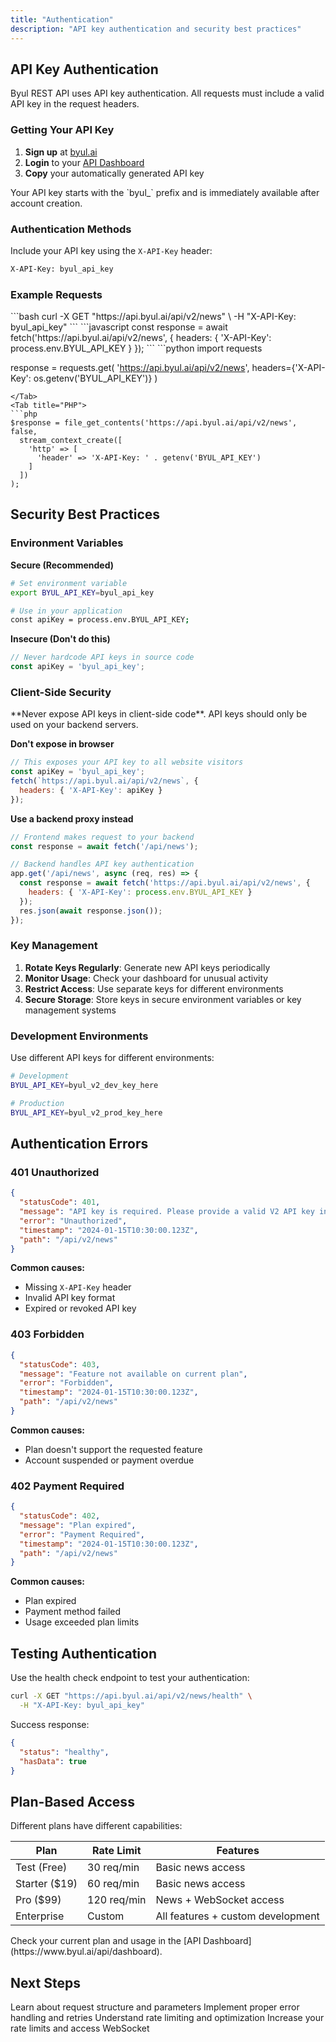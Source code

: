 ```yaml
---
title: "Authentication"
description: "API key authentication and security best practices"
---
```


## API Key Authentication

Byul REST API uses API key authentication. All requests must include a valid API key in the request headers.

### Getting Your API Key

1. **Sign up** at [byul.ai](https://www.byul.ai)
2. **Login** to your [API Dashboard](https://www.byul.ai/api/dashboard)
3. **Copy** your automatically generated API key

<Info>
Your API key starts with the `byul_` prefix and is immediately available after account creation.
</Info>

### Authentication Methods

Include your API key using the `X-API-Key` header:

```bash
X-API-Key: byul_api_key
```

### Example Requests

<Tabs>
<Tab title="curl">
```bash
curl -X GET "https://api.byul.ai/api/v2/news" \
  -H "X-API-Key: byul_api_key"
```
</Tab>
<Tab title="JavaScript">
```javascript
const response = await fetch('https://api.byul.ai/api/v2/news', {
  headers: {
    'X-API-Key': process.env.BYUL_API_KEY
  }
});
```
</Tab>
<Tab title="Python">
```python
import requests

response = requests.get(
    'https://api.byul.ai/api/v2/news',
    headers={'X-API-Key': os.getenv('BYUL_API_KEY')}
)
```
</Tab>
<Tab title="PHP">
```php
$response = file_get_contents('https://api.byul.ai/api/v2/news', false, 
  stream_context_create([
    'http' => [
      'header' => 'X-API-Key: ' . getenv('BYUL_API_KEY')
    ]
  ])
);
```
</Tab>
</Tabs>

## Security Best Practices

### Environment Variables

**Secure (Recommended)**
```bash
# Set environment variable
export BYUL_API_KEY=byul_api_key

# Use in your application
const apiKey = process.env.BYUL_API_KEY;
```

**Insecure (Don't do this)**
```javascript
// Never hardcode API keys in source code
const apiKey = 'byul_api_key';
```

### Client-Side Security

<Warning>
**Never expose API keys in client-side code**. API keys should only be used on your backend servers.
</Warning>

**Don't expose in browser**
```javascript
// This exposes your API key to all website visitors
const apiKey = 'byul_api_key';
fetch(`https://api.byul.ai/api/v2/news`, {
  headers: { 'X-API-Key': apiKey }
});
```

**Use a backend proxy instead**
```javascript
// Frontend makes request to your backend
const response = await fetch('/api/news');

// Backend handles API key authentication
app.get('/api/news', async (req, res) => {
  const response = await fetch('https://api.byul.ai/api/v2/news', {
    headers: { 'X-API-Key': process.env.BYUL_API_KEY }
  });
  res.json(await response.json());
});
```

### Key Management

1. **Rotate Keys Regularly**: Generate new API keys periodically
2. **Monitor Usage**: Check your dashboard for unusual activity
3. **Restrict Access**: Use separate keys for different environments
4. **Secure Storage**: Store keys in secure environment variables or key management systems

### Development Environments

Use different API keys for different environments:

```bash
# Development
BYUL_API_KEY=byul_v2_dev_key_here

# Production  
BYUL_API_KEY=byul_v2_prod_key_here
```

## Authentication Errors

### 401 Unauthorized

```json
{
  "statusCode": 401,
  "message": "API key is required. Please provide a valid V2 API key in the X-API-Key header.",
  "error": "Unauthorized",
  "timestamp": "2024-01-15T10:30:00.123Z",
  "path": "/api/v2/news"
}
```

**Common causes:**
- Missing `X-API-Key` header
- Invalid API key format
- Expired or revoked API key

### 403 Forbidden

```json
{
  "statusCode": 403,
  "message": "Feature not available on current plan",
  "error": "Forbidden",
  "timestamp": "2024-01-15T10:30:00.123Z",
  "path": "/api/v2/news"
}
```

**Common causes:**
- Plan doesn't support the requested feature
- Account suspended or payment overdue

### 402 Payment Required

```json
{
  "statusCode": 402,
  "message": "Plan expired",
  "error": "Payment Required",
  "timestamp": "2024-01-15T10:30:00.123Z",
  "path": "/api/v2/news"
}
```

**Common causes:**
- Plan expired
- Payment method failed
- Usage exceeded plan limits

## Testing Authentication

Use the health check endpoint to test your authentication:

```bash
curl -X GET "https://api.byul.ai/api/v2/news/health" \
  -H "X-API-Key: byul_api_key"
```

Success response:
```json
{
  "status": "healthy",
  "hasData": true
}
```

## Plan-Based Access

Different plans have different capabilities:

| Plan | Rate Limit | Features |
|------|------------|----------|
| Test (Free) | 30 req/min | Basic news access |
| Starter ($19) | 60 req/min | Basic news access |
| Pro ($99) | 120 req/min | News + WebSocket access |
| Enterprise | Custom | All features + custom development |

<Info>
Check your current plan and usage in the [API Dashboard](https://www.byul.ai/api/dashboard).
</Info>

## Next Steps

<CardGroup cols={2}>
<Card title="Make Requests" href="/rest-api/requests">
Learn about request structure and parameters
</Card>
<Card title="Handle Errors" href="/rest-api/error-handling">
Implement proper error handling and retries
</Card>
<Card title="Rate Limits" href="/rest-api/rate-limits">
Understand rate limiting and optimization
</Card>
<Card title="Upgrade Plan" href="https://www.byul.ai/api/pricing">
Increase your rate limits and access WebSocket
</Card>
</CardGroup>